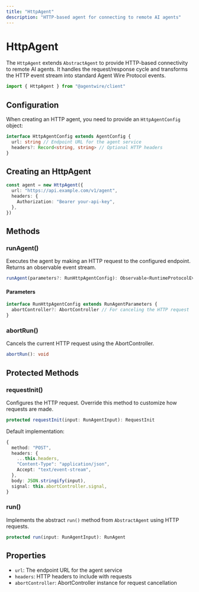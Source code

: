 ```yaml
---
title: "HttpAgent"
description: "HTTP-based agent for connecting to remote AI agents"
---
```


# HttpAgent

The `HttpAgent` extends `AbstractAgent` to provide HTTP-based connectivity to
remote AI agents. It handles the request/response cycle and transforms the HTTP
event stream into standard Agent Wire Protocol events.

```typescript
import { HttpAgent } from "@agentwire/client"
```

## Configuration

When creating an HTTP agent, you need to provide an `HttpAgentConfig` object:

```typescript
interface HttpAgentConfig extends AgentConfig {
  url: string // Endpoint URL for the agent service
  headers?: Record<string, string> // Optional HTTP headers
}
```

## Creating an HttpAgent

```typescript
const agent = new HttpAgent({
  url: "https://api.example.com/v1/agent",
  headers: {
    Authorization: "Bearer your-api-key",
  },
})
```

## Methods

### runAgent()

Executes the agent by making an HTTP request to the configured endpoint. Returns
an observable event stream.

```typescript
runAgent(parameters?: RunHttpAgentConfig): Observable<RuntimeProtocolEvent>
```

#### Parameters

```typescript
interface RunHttpAgentConfig extends RunAgentParameters {
  abortController?: AbortController // For canceling the HTTP request
}
```

### abortRun()

Cancels the current HTTP request using the AbortController.

```typescript
abortRun(): void
```

## Protected Methods

### requestInit()

Configures the HTTP request. Override this method to customize how requests are
made.

```typescript
protected requestInit(input: RunAgentInput): RequestInit
```

Default implementation:

```typescript
{
  method: "POST",
  headers: {
    ...this.headers,
    "Content-Type": "application/json",
    Accept: "text/event-stream",
  },
  body: JSON.stringify(input),
  signal: this.abortController.signal,
}
```

### run()

Implements the abstract `run()` method from `AbstractAgent` using HTTP requests.

```typescript
protected run(input: RunAgentInput): RunAgent
```

## Properties

- `url`: The endpoint URL for the agent service
- `headers`: HTTP headers to include with requests
- `abortController`: AbortController instance for request cancellation
